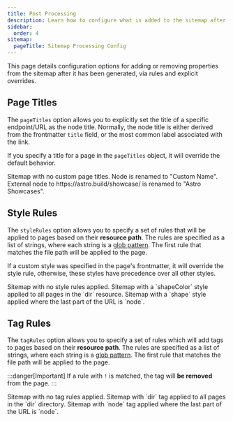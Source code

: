 ```yaml
---
title: Post Processing
description: Learn how to configure what is added to the sitemap after it has been generated.
sidebar:
  order: 4
sitemap:
  pageTitle: Sitemap Processing Config
---
```



This page details configuration options for adding or removing properties from the sitemap after it has been generated,
via rules and explicit overrides.

## Page Titles

The `pageTitles` option allows you to explicitly set the title of a specific endpoint/URL as the node title.
Normally, the node title is either derived from the frontmatter `title` field, or the most common
label associated with the link.

If you specify a title for a page in the `pageTitles` object, it will override the default behavior.

<Tabs>
	<TabItem label='{}' >
		Sitemap with no custom page titles.
		<GraphExample id="unchanged-name-graph-showcase" config={{}} baseConfig={frozenConfig} sitemap={nameExampleSitemap} slug={"node/"}/>
	</TabItem>
	<TabItem label='{ "node/": "Custom Name"}'>
		Node is renamed to "Custom Name".
		<GraphExample id="custom-name-graph-showcase" config={{}} baseConfig={frozenConfig} sitemap={renameNodes(nameExampleSitemap, { "node/": "Custom Name"})} slug={"node/"}/>
	</TabItem>
	<TabItem label='{ "https://astro.build/showcase/": "Astro Showcases"}'>
		External node to https://astro.build/showcase/ is renamed to "Astro Showcases".
		<GraphExample id="external-name-graph-showcase" config={{}} baseConfig={frozenConfig} sitemap={renameNodes(nameExampleSitemap, { "https://astro.build/showcase/": "Astro Showcases"})} slug={"node/"}/>
	</TabItem>
</Tabs>


## Style Rules

The `styleRules` option allows you to specify a set of rules that will be applied to pages based on their  **resource path**.
The rules are specified as a list of strings, where each string is a [glob pattern](/starlight-site-graph/concepts/globs).
The first rule that matches the file path will be applied to the page.

If a custom style was specified in the page's frontmatter, it will override the style rule,
otherwise, these styles have precedence over all other styles.

<Tabs>
	<TabItem label='{}' >
		Sitemap with no style rules applied.
		<GraphExample id="unchanged-style-graph-showcase" config={{}} baseConfig={frozenConfig} sitemap={styleRulesExampleSitemap} slug={"node/"}/>
	</TabItem>
	<TabItem label='{["**/dir/**"]: {shapeColor: "nodeColor7"}}' >
		Sitemap with a `shapeColor` style applied to all pages in the `dir` resource.
		<GraphExample id="unchanged-style-graph-showcase" config={{}} baseConfig={frozenConfig} sitemap={restyleNodes(styleRulesExampleSitemap, new Map([[["**/dir/**"], {shapeColor: "nodeColor7"}]]))} slug={"node/"}/>
	</TabItem>
	<TabItem label='{["**/node"]: {shape: "triangle"}}' >
		Sitemap with a `shape` style applied where the last part of the URL is `node`.
		<GraphExample id="unchanged-style-graph-showcase" config={{}} baseConfig={frozenConfig} sitemap={restyleNodes(styleRulesExampleSitemap, new Map([[["**/node/"], {shape: "triangle"}]]))} slug={"node/"}/>
	</TabItem>
</Tabs>

## Tag Rules

The `tagRules` option allows you to specify a set of rules which will add tags to pages based on their **resource path**.
The rules are specified as a list of strings, where each string is a [glob pattern](/starlight-site-graph/concepts/globs).
The first rule that matches the file path will be applied to the page.

:::danger[Important]
If a rule with `!` is matched, the tag will **be removed** from the page.
:::

<Tabs>
	<TabItem label='{}' >
		Sitemap with no tag rules applied.
		<GraphExample id="unchanged-tag-graph-showcase" config={{ tagRenderMode: "node" }} baseConfig={frozenConfig} sitemap={styleRulesExampleSitemap} slug={"node/"}/>
	</TabItem>
	<TabItem label='{ "dir": ["**/dir/**"]}' >
		Sitemap with `dir` tag applied to all pages in the `dir` directory.
		<GraphExample id="unchanged-tag-graph-showcase" config={{ tagRenderMode: "node" }} baseConfig={frozenConfig} sitemap={addTags(styleRulesExampleSitemap, { "dir": ["**/dir/**"] })} slug={"node/"}/>
	</TabItem>
	<TabItem label='{ "node": ["**/node"]}' >
		Sitemap with `node` tag applied where the last part of the URL is `node`.
		<GraphExample id="unchanged-tag-graph-showcase" config={{ tagRenderMode: "node" }} baseConfig={frozenConfig} sitemap={addTags(styleRulesExampleSitemap, { "node": ["**/node/"] })} slug={"node/"}/>
	</TabItem>
</Tabs>

